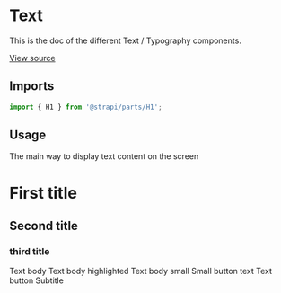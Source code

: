 <!--- Text.stories.mdx --->


<Meta title="Design System/Atoms/Text" component={H1} />

# Text

This is the doc of the different Text / Typography components.


[View source](https://github.com/strapi/parts/tree/develop/packages/strapi-parts/src/Text)

## Imports

```js
import { H1 } from '@strapi/parts/H1';
```

## Usage

The main way to display text content on the screen

<Canvas>
  <Story name="base">
    <H1 as="h2" textColor="primary500">
      First title
    </H1>
    <H2>Second title</H2>
    <H3>third title</H3>
    <Text>Text body</Text>
    <Text highlighted={true}>Text body highlighted</Text>
    <Text small={true}>Text body small</Text>
    <Text small={true} highlighted={true}>
      Small button text
    </Text>
    <TextButton>Text button</TextButton>
    <Subtitle>Subtitle</Subtitle>
  </Story>
</Canvas>

